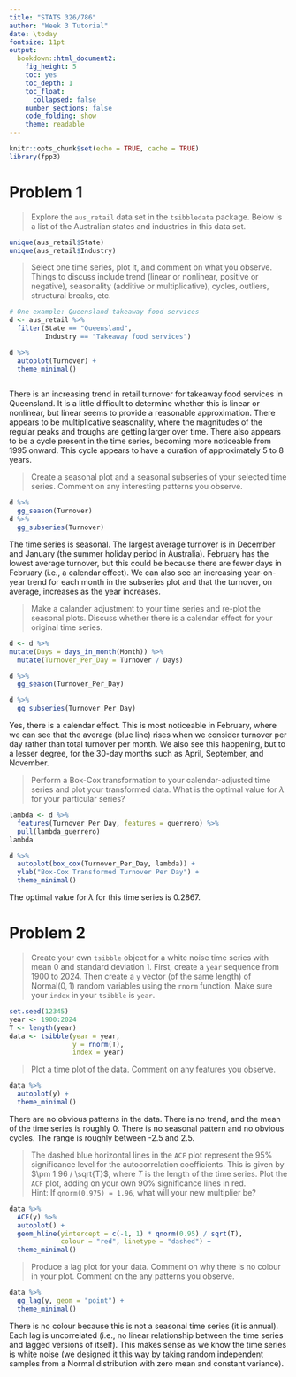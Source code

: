 ---
title: "STATS 326/786"
author: "Week 3 Tutorial"
date: \today
fontsize: 11pt
output:
  bookdown::html_document2:
    fig_height: 5
    toc: yes
    toc_depth: 1
    toc_float:
      collapsed: false
    number_sections: false
    code_folding: show
    theme: readable
---

```{r setup, include=FALSE}
knitr::opts_chunk$set(echo = TRUE, cache = TRUE)
library(fpp3)
```

# Problem 1

> Explore the `aus_retail` data set in the `tsibbledata` package.  Below is a list of the Australian states and industries in this data set.

```{r}
unique(aus_retail$State)
unique(aus_retail$Industry)
```

> Select one time series, plot it, and comment on what you observe.  Things to discuss include trend (linear or nonlinear, positive or negative), seasonality (additive or multiplicative), cycles, outliers, structural breaks, etc.  

```{r}

# One example: Queensland takeaway food services
d <- aus_retail %>% 
  filter(State == "Queensland",
         Industry == "Takeaway food services") 

d %>% 
  autoplot(Turnover) + 
  theme_minimal()
  
```

There is an increasing trend in retail turnover for takeaway food services in Queensland.  It is a little difficult to determine whether this is linear or nonlinear, but linear seems to provide a reasonable approximation.  There appears to be multiplicative seasonality, where the magnitudes of the regular peaks and troughs are getting larger over time.  There also appears to be a cycle present in the time series, becoming more noticeable from 1995 onward.  This cycle appears to have a duration of approximately 5 to 8 years.  


> Create a seasonal plot and a seasonal subseries of your selected time series.  Comment on any interesting patterns you observe.

```{r}
d %>%
  gg_season(Turnover)
d %>%
  gg_subseries(Turnover)
```

The time series is seasonal.  The largest average turnover is in December and January (the summer holiday period in Australia).  February has the lowest average turnover, but this could be because there are fewer days in February (i.e., a calendar effect).  We can also see an increasing year-on-year trend for each month in the subseries plot and that the turnover, on average, increases as the year increases.  


> Make a calander adjustment to your time series and re-plot the seasonal plots.  Discuss whether there is a calendar effect for your original time series.

```{r}
d <- d %>% 
mutate(Days = days_in_month(Month)) %>%
  mutate(Turnover_Per_Day = Turnover / Days)

d %>%
  gg_season(Turnover_Per_Day)

d %>%
  gg_subseries(Turnover_Per_Day)
```

Yes, there is a calendar effect.  This is most noticeable in February, where we can see that the average (blue line) rises when we consider turnover per day rather than total turnover per month.  We also see this happening, but to a lesser degree, for the 30-day months such as April, September, and November.  


> Perform a Box-Cox transformation to your calendar-adjusted time series and plot your transformed data.  What is the optimal value for $\lambda$ for your particular series? 

```{r}

lambda <- d %>%
  features(Turnover_Per_Day, features = guerrero) %>%
  pull(lambda_guerrero)
lambda

d %>%
  autoplot(box_cox(Turnover_Per_Day, lambda)) + 
  ylab("Box-Cox Transformed Turnover Per Day") + 
  theme_minimal()

```

The optimal value for $\lambda$ for this time series is 0.2867.  


# Problem 2

> Create your own `tsibble` object for a white noise time series with mean 0 and standard deviation 1.  First, create a `year` sequence from 1900 to 2024.  Then create a `y` vector (of the same length) of $\text{Normal}(0, 1)$ random variables using the `rnorm` function.  Make sure your `index` in your `tsibble` is `year`.  

```{r}
set.seed(12345)
year <- 1900:2024
T <- length(year)
data <- tsibble(year = year,
                y = rnorm(T), 
                index = year)
```

> Plot a time plot of the data.  Comment on any features you observe.

```{r}
data %>%
  autoplot(y) + 
  theme_minimal()
```

There are no obvious patterns in the data.  There is no trend, and the mean of the time series is roughly 0.  There is no seasonal pattern and no obvious cycles.  The range is roughly between -2.5 and 2.5.  

> The dashed blue horizontal lines in the `ACF` plot represent the 95\% significance level for the autocorrelation coefficients.   This is given by $\pm 1.96 / \sqrt{T}$, where $T$ is the length of the time series. Plot the `ACF` plot, adding on your own 90\% significance lines in red.  
Hint: If `qnorm(0.975) = 1.96`, what will your new multiplier be?

```{r}
data %>%
  ACF(y) %>%
  autoplot() + 
  geom_hline(yintercept = c(-1, 1) * qnorm(0.95) / sqrt(T),
             colour = "red", linetype = "dashed") + 
  theme_minimal()
```

> Produce a lag plot for your data.  Comment on why there is no colour in your plot.  Comment on the any patterns you observe.  

```{r}
data %>%
  gg_lag(y, geom = "point") + 
  theme_minimal()
```

There is no colour because this is not a seasonal time series (it is annual).  Each lag is uncorrelated (i.e., no linear relationship between the time series and lagged versions of itself).  This makes sense as we know the time series is white noise (we designed it this way by taking random independent samples from a Normal distribution with zero mean and constant variance).  
